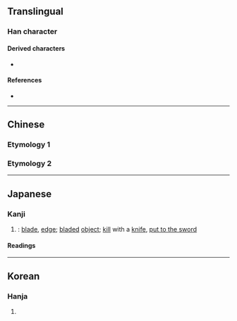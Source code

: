 {{also|刃}}
{{character info}}
==Translingual==

===Han character===
{{Han char|rn=18|rad=刀|as=01|sn=3|four=|canj=SK,XXSK|ids=⿻刀乀}}

====Derived characters====
*{{l|mul|[[仭]], [[釼]], [[靱]], [[匁]]}}
====References====
* {{Han ref|kx=0136.021|dkj=01849|dj=0304.090|hdz=10320.040|uh=5204|ud=20996}}

----

==Chinese==

===Etymology 1===
{{zh-see|刃|v}}

===Etymology 2===
{{zh-see|兩|v}}

----

==Japanese==

===Kanji===
{{ja-kanji|grade=|rs=刀01}}

# {{alt form|ja|刃|sort=しん'}}: [[blade]], [[edge]]; [[bladed]] [[object]]; [[kill]] with a [[knife]], [[put to the sword]]

====Readings====
{{ja-readings
|goon=にん
|kanon=じん
|kun=は-, やいば-
}}

----

==Korean==

===Hanja===
{{ko-hanja|hangeul=인|rv=in|mr=in}}

# {{rfdef|ko|sort=刀01}}
